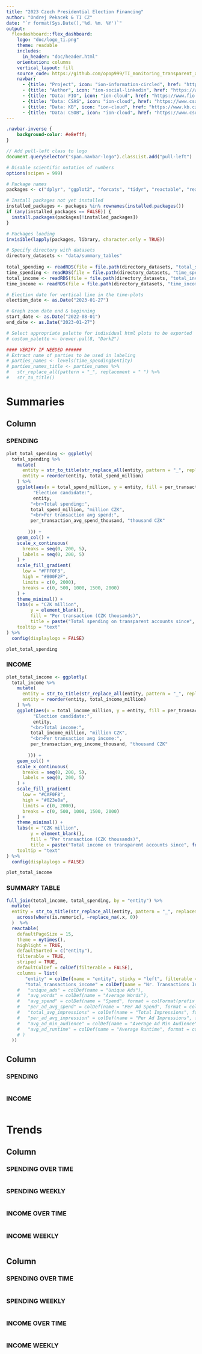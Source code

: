 ```yaml
---
title: "2023 Czech Presidential Election Financing"
author: "Ondrej Pekacek & TI CZ"
date: "`r format(Sys.Date(),'%d. %m. %Y')`"
output: 
  flexdashboard::flex_dashboard:
    logo: "doc/logo_ti.png"
    theme: readable
    includes:
      in_header: "doc/header.html"
    orientation: columns
    vertical_layout: fill
    source_code: https://github.com/opop999/TI_monitoring_transparent_accounts_2023
    navbar:
      - {title: "Project", icon: "ion-information-circled", href: "https://www.transparentnivolby.cz/"}
      - {title: "Author", icon: "ion-social-linkedin", href: "https://www.linkedin.com/in/ondrej-pekacek"}
      - {title: "Data: FIO", icon: "ion-cloud", href: "https://www.fio.cz/bankovni-sluzby/bankovni-ucty/transparentni-ucet/vypis-transparentnich-uctu"}
      - {title: "Data: CSAS", icon: "ion-cloud", href: "https://www.csas.cz/cs/transparentni-ucty#/"}
      - {title: "Data: KB", icon: "ion-cloud", href: "https://www.kb.cz/cs/transparentni-ucty"}
      - {title: "Data: CSOB", icon: "ion-cloud", href: "https://www.csob.cz/portal/firmy/bezne-ucty/transparentni-ucty"}
---
```


```css
.navbar-inverse {
    background-color: #e8efff;
}
```

```js
// Add pull-left class to logo
document.querySelector("span.navbar-logo").classList.add("pull-left")
```

```r
# Disable scientific notation of numbers
options(scipen = 999)

# Package names
packages <- c("dplyr", "ggplot2", "forcats", "tidyr", "reactable", "reactablefmtr", "stringr", "plotly", "flexdashboard", "htmlwidgets")

# Install packages not yet installed
installed_packages <- packages %in% rownames(installed.packages())
if (any(installed_packages == FALSE)) {
  install.packages(packages[!installed_packages])
}

# Packages loading
invisible(lapply(packages, library, character.only = TRUE))

# Specify directory with datasets
directory_datasets <- "data/summary_tables"
  
total_spending <- readRDS(file = file.path(directory_datasets, "total_spending.rds"))
time_spending <- readRDS(file = file.path(directory_datasets, "time_spending.rds"))
total_income <- readRDS(file = file.path(directory_datasets, "total_income.rds"))
time_income <- readRDS(file = file.path(directory_datasets, "time_income.rds"))

# Election date for vertical line in the time-plots
election_date <- as.Date("2023-01-27")

# Graph zoom date end & beginning
start_date <- as.Date("2022-08-01")
end_date <- as.Date("2023-01-27")

# Select appropriate palette for individual html plots to be exported
# custom_palette <- brewer.pal(8, "Dark2") 

#### VERIFY IF NEEDED ######
# Extract name of parties to be used in labeling
# parties_names <- levels(time_spending$entity) 
# parties_names_title <- parties_names %>% 
#   str_replace_all(pattern = "_", replacement = " ") %>% 
#   str_to_title()

```

Summaries
=====================================

Column {.tabset}
-----------------------------------------------------------------------

### **SPENDING** {.no-mobile}

```r
plot_total_spending <- ggplotly(
  total_spending %>%
    mutate(
      entity = str_to_title(str_replace_all(entity, pattern = "_", replacement = " ")),
      entity = reorder(entity, total_spend_million)
    ) %>% 
    ggplot(aes(x = total_spend_million, y = entity, fill = per_transaction_avg_spend_thousand, text = paste(
          "Election candidate:",
          entity,
         "<br>Total spending:",
         total_spend_million, "million CZK",
         "<br>Per transaction avg spend:",
         per_transaction_avg_spend_thousand, "thousand CZK"
         
        ))) +
    geom_col() +
    scale_x_continuous(
      breaks = seq(0, 200, 5),
      labels = seq(0, 200, 5)
    ) +
    scale_fill_gradient(
      low = "#FFF0F3",
      high = "#800F2F",
      limits = c(0, 2000),
      breaks = c(0, 500, 1000, 1500, 2000)
    ) +
    theme_minimal() +
    labs(x = "CZK million",
         y = element_blank(),
         fill = "Per transaction (CZK thousands)",
         title = paste("Total spending on transparent accounts since", format(start_date, "%d.%m.%Y"))),
    tooltip = "text"
) %>%
  config(displaylogo = FALSE)

plot_total_spending
```

### **INCOME** {.no-mobile}

```r
plot_total_income <- ggplotly(
  total_income %>%
    mutate(
      entity = str_to_title(str_replace_all(entity, pattern = "_", replacement = " ")),
      entity = reorder(entity, total_income_million)
    ) %>% 
    ggplot(aes(x = total_income_million, y = entity, fill = per_transaction_avg_income_thousand, text = paste(
          "Election candidate:",
          entity,
         "<br>Total income:",
         total_income_million, "million CZK",
         "<br>Per transaction avg income:",
         per_transaction_avg_income_thousand, "thousand CZK"
         
        ))) +
    geom_col() +
    scale_x_continuous(
      breaks = seq(0, 200, 5),
      labels = seq(0, 200, 5)
    ) +
    scale_fill_gradient(
      low = "#CAF0F8",
      high = "#023e8a",
      limits = c(0, 2000),
      breaks = c(0, 500, 1000, 1500, 2000)
    ) +
    theme_minimal() +
    labs(x = "CZK million",
         y = element_blank(),
         fill = "Per transaction (CZK thousands)",
         title = paste("Total income on transparent accounts since", format(start_date, "%d.%m.%Y"))),
    tooltip = "text"
) %>%
  config(displaylogo = FALSE)

plot_total_income
```


### **SUMMARY TABLE** {.no-mobile}

```r
full_join(total_income, total_spending, by = "entity") %>%
  mutate(
  entity = str_to_title(str_replace_all(entity, pattern = "_", replacement = " ")),
    across(where(is.numeric), ~replace_na(.x, 0))
  )  %>% 
  reactable(
    defaultPageSize = 15,
    theme = nytimes(),
    highlight = TRUE,
    defaultSorted = c("entity"),
    filterable = TRUE,
    striped = TRUE,
    defaultColDef = colDef(filterable = FALSE),
    columns = list(
       "entity" = colDef(name = "entity", sticky = "left", filterable = TRUE),
       "total_transactions_income" = colDef(name = "Nr. Transactions Income")
    #   "unique_ads" = colDef(name = "Unique Ads"),
    #   "avg_words" = colDef(name = "Average Words"),
    #   "avg_spend" = colDef(name = "Spend", format = colFormat(prefix = "CZK ", separators = TRUE, digits = 0)),
    #   "per_ad_avg_spend" = colDef(name = "Per Ad Spend", format = colFormat(prefix = "CZK ", separators = TRUE, digits = 0)),
    #   "total_avg_impressions" = colDef(name = "Total Impressions", format = colFormat(separators = TRUE, digits = 0)),
    #   "per_ad_avg_impression" = colDef(name = "Per Ad Impressions", format = colFormat(separators = TRUE, digits = 0)),
    #   "avg_ad_min_audience" = colDef(name = "Average Ad Min Audience", format = colFormat(separators = TRUE, digits = 0)),
    #   "avg_ad_runtime" = colDef(name = "Average Runtime", format = colFormat(suffix = " days"))
    # )
  ))
```



Column {.tabset .mobile}
-----------------------------------------------------------------------

### **SPENDING** 

```r

```


### **INCOME** 

```r

```


Trends
=====================================

Column {.tabset}
-----------------------------------------------------------------------

### **SPENDING OVER TIME** {.no-mobile}

```r

```

### **SPENDING WEEKLY** {.no-mobile}

```r

```


### **INCOME OVER TIME** {.no-mobile}

```r

```

### **INCOME WEEKLY** {.no-mobile}

```r

```

Column {.tabset .mobile}
-----------------------------------------------------------------------

### **SPENDING OVER TIME**

```r

```

### **SPENDING WEEKLY**

```r

```

### **INCOME OVER TIME**

```r

```

### **INCOME WEEKLY**

```r

```


<!-- # Specify directory with datasets -->
<!-- directory_datasets <- "data/" -->

<!-- # Import datasets created in the previous script -->
<!-- summary_dataset <- readRDS(file = paste0(directory_datasets, "summary_tables/merged_summary.rds")) -->
<!-- time_dataset <- readRDS(file = paste0(directory_datasets, "summary_tables/time_summary.rds")) -->
<!-- regional_spenders <- readRDS(file = paste0(directory_datasets, "summary_tables/regional_spenders.rds")) -->

<!-- # Select TOP 10 biggest spenders for plotting -->
<!-- top_10_spenders <- summary_dataset %>% -->
<!--   slice_max(avg_spend, n = 10) %>% -->
<!--   select(page_name, page_id, avg_spend) -->

<!-- # Election date for vertical line in the time-plots -->
<!-- election_date <- as.Date("2023-01-27") -->

<!-- # Graph zoom date end & beginning -->
<!-- start_date <- as.Date("2022-08-01") -->
<!-- end_date <- as.Date("2023-01-27") -->

<!-- # Specify output directory for individual plots -->
<!-- directory <- "data/html_plots" -->

<!-- # Check whether output directory exists to save individual plots -->
<!-- if (!dir.exists(directory)) { -->
<!--   dir.create(directory) -->
<!-- } else { -->
<!--   print("Output directory already exists") -->
<!-- } -->
<!-- ``` -->

<!-- Ads -->
<!-- ===================================== -->

<!-- Column {.tabset} -->
<!-- ----------------------------------------------------------------------- -->

<!-- ### **TOTAL ADS** {.no-mobile} -->

<!-- ```{r} -->
<!-- plot_total_ads <- ggplotly( -->
<!--   summary_dataset %>% -->
<!--     filter(total_ads > 10) %>% -->
<!--     slice_max(avg_spend, n = 30) %>% -->
<!--     mutate(page_name = reorder(page_name, total_ads)) %>% -->
<!--     ggplot( -->
<!--       aes( -->
<!--         x = total_ads, -->
<!--         y = page_name, -->
<!--         fill = percent_unique, -->
<!--         text = paste( -->
<!--           "Page:", -->
<!--           page_name, -->
<!--           "<br>Total ads:", -->
<!--           total_ads, -->
<!--           "<br>Proportion unique ads:", -->
<!--           percent_unique * 100, -->
<!--           "%" -->
<!--         ) -->
<!--       ) -->
<!--     ) + -->
<!--     geom_col() + -->
<!--     scale_fill_gradient( -->
<!--       low = "#fbe8e7", -->
<!--       high = "#db1d0b", -->
<!--       limits = c(0, 1), -->
<!--       breaks = c(0, 0.25, 0.50, 0.75, 1), -->
<!--       labels = c("0%", "25%", "50%", "75%", "100%") -->
<!--     ) + -->
<!--     scale_x_continuous( -->
<!--       breaks = seq(0, 5000, 250), -->
<!--       labels = seq(0, 5000, 250) -->
<!--     ) + -->
<!--     theme_minimal() + -->
<!--     xlab("Total ads") + -->
<!--     ylab(element_blank()) + -->
<!--     labs(fill = "Proportion unique ads") + -->
<!--     ggtitle(paste( -->
<!--       "Total ads of top 30 spenders since", -->
<!--       format(start_date, "%d.%m.%Y") -->
<!--     )), -->
<!--   tooltip = "text" -->
<!-- ) %>% -->
<!--   config(displaylogo = FALSE) -->

<!-- plot_total_ads -->

<!-- # saveWidget(plot_total_ads, file = paste0(directory, "/plot_total_ads.html")) -->
<!-- ``` -->

<!-- ### **TOTAL SPENDING** {.no-mobile} -->

<!-- ```{r} -->
<!-- plot_total_spending <- ggplotly( -->
<!--   summary_dataset %>% -->
<!--     filter(total_ads > 10) %>% -->
<!--     slice_max(avg_spend, n = 30) %>% -->
<!--     mutate( -->
<!--       avg_spend_1000 = round(avg_spend / 1000, digits = 0), -->
<!--       per_ad_avg_spend_1000 = round(per_ad_avg_spend / 1000, digits = 1), -->
<!--       page_name = reorder(page_name, avg_spend) -->
<!--     ) %>% -->
<!--     ggplot( -->
<!--       aes(x = avg_spend_1000, y = page_name, fill = per_ad_avg_spend_1000, text = paste( -->
<!--         "Page:", -->
<!--         page_name, -->
<!--         "<br>Total spend:", -->
<!--         avg_spend_1000, "thousand CZK", -->
<!--         "<br>Per ad avg spend:", -->
<!--         per_ad_avg_spend_1000, "thousand CZK" -->
<!--       )) -->
<!--     ) + -->
<!--     geom_col() + -->
<!--     scale_fill_gradient2( -->
<!--       low = "#cddae5", -->
<!--       mid = "#03457f", -->
<!--       high = "#023766", -->
<!--       midpoint = 25, -->
<!--       limits = c(0, 50) -->
<!--     ) + -->
<!--     scale_x_continuous( -->
<!--       breaks = seq(0, 5000, 250), -->
<!--       labels = seq(0, 5000, 250) -->
<!--     ) + -->
<!--     theme_minimal() + -->
<!--     xlab("Total spend (CZK thousands)") + -->
<!--     ylab(element_blank()) + -->
<!--     labs(fill = "Per ad (CZK thousands)") + -->
<!--     ggtitle(paste( -->
<!--       "Spending on ads of top 30 spenders since", -->
<!--       format(start_date, "%d.%m.%Y") -->
<!--     )), -->
<!--   tooltip = "text" -->
<!-- ) %>% -->
<!--   config(displaylogo = FALSE) -->

<!-- plot_total_spending -->

<!-- # saveWidget(plot_total_spending, file = paste0(directory, "/plot_total_spending.html")) -->
<!-- ``` -->

<!-- ### **AD LENGTH** {.no-mobile} -->

<!-- ```{r} -->
<!-- plot_ad_length <- ggplotly( -->
<!--   summary_dataset %>% -->
<!--     filter(total_ads > 10) %>% -->
<!--     slice_max(avg_spend, n = 30) %>% -->
<!--     mutate(page_name = reorder(page_name, avg_words)) %>% -->
<!--     ggplot(aes( -->
<!--       x = avg_words, y = page_name, -->
<!--       text = paste( -->
<!--         "Page:", -->
<!--         page_name, -->
<!--         "<br>Avg length per ad:", -->
<!--         avg_words, "words" -->
<!--       ) -->
<!--     )) + -->
<!--     geom_col(fill = "#320266") + -->
<!--     scale_x_continuous( -->
<!--       breaks = seq(0, 1500, 50), -->
<!--       labels = seq(0, 1500, 50) -->
<!--     ) + -->
<!--     theme_minimal() + -->
<!--     xlab("Number of Words") + -->
<!--     ylab(element_blank()) + -->
<!--     ggtitle( -->
<!--       paste( -->
<!--         "Average ad length in words of top 30 spenders since", -->
<!--         format(start_date, "%d.%m.%Y") -->
<!--       ) -->
<!--     ), -->
<!--   tooltip = "text" -->
<!-- ) %>% -->
<!--   config(displaylogo = FALSE) -->

<!-- plot_ad_length -->

<!-- # saveWidget(plot_ad_length, file = paste0(directory, "/plot_ad_length.html")) -->
<!-- ``` -->

<!-- ### **AD RUNTIME** {.no-mobile} -->

<!-- ```{r} -->
<!-- plot_ad_runtime <- ggplotly( -->
<!--   summary_dataset %>% -->
<!--     filter(total_ads > 10) %>% -->
<!--     slice_max(avg_spend, n = 30) %>% -->
<!--     mutate(page_name = reorder(page_name, avg_ad_runtime)) %>% -->
<!--     ggplot(aes( -->
<!--       x = avg_ad_runtime, y = page_name, text = paste( -->
<!--         "Page:", -->
<!--         page_name, -->
<!--         "<br>Avg runtime:", -->
<!--         avg_ad_runtime, "days" -->
<!--       ) -->
<!--     )) + -->
<!--     geom_col(fill = "#026663") + -->
<!--     scale_x_continuous( -->
<!--       breaks = seq(0, 150, 5), -->
<!--       labels = seq(0, 150, 5) -->
<!--     ) + -->
<!--     theme_minimal() + -->
<!--     xlab("Days") + -->
<!--     ylab(element_blank()) + -->
<!--     ggtitle( -->
<!--       paste( -->
<!--         "Average ad runtime of top 30 spenders since", -->
<!--         format(start_date, "%d.%m.%Y") -->
<!--       ) -->
<!--     ), -->
<!--   tooltip = "text" -->
<!-- ) %>% -->
<!--   config(displaylogo = FALSE) -->

<!-- plot_ad_runtime -->

<!-- # saveWidget(plot_ad_runtime, file = paste0(directory, "/plot_ad_runtime.html")) -->
<!-- ``` -->

<!-- ### **IMPRESSIONS** {.no-mobile} -->

<!-- ```{r} -->
<!-- plot_ad_impressions <- ggplotly( -->
<!--   summary_dataset %>% -->
<!--     filter(total_ads > 10) %>% -->
<!--     slice_max(avg_spend, n = 30) %>% -->
<!--     mutate( -->
<!--       avg_impressions_million = round(total_avg_impressions / 1000000, digits = 3), -->
<!--       per_ad_avg_impressions_1000 = round(per_ad_avg_impression / 1000, digits = 1), -->
<!--       page_name = reorder(page_name, avg_impressions_million) -->
<!--     ) %>% -->
<!--     ggplot( -->
<!--       aes( -->
<!--         x = avg_impressions_million, y = page_name, fill = per_ad_avg_impressions_1000, -->
<!--         text = paste( -->
<!--           "Page:", -->
<!--           page_name, -->
<!--           "<br>Total impressions:", -->
<!--           avg_impressions_million, "million", -->
<!--           "<br>Avg impressions per ad:", -->
<!--           per_ad_avg_impressions_1000, "thousand" -->
<!--         ) -->
<!--       ) -->
<!--     ) + -->
<!--     geom_col() + -->
<!--     scale_fill_gradient2( -->
<!--       low = "#e7fbe8", -->
<!--       mid = "#089914", -->
<!--       high = "#011603", -->
<!--       midpoint = 250, -->
<!--       limits = c(0, 500) -->
<!--     ) + -->
<!--     scale_x_continuous( -->
<!--       breaks = seq(0, 1000, 5), -->
<!--       labels = seq(0, 1000, 5) -->
<!--     ) + -->
<!--     theme_minimal() + -->
<!--     xlab("Total impressions (millions)") + -->
<!--     ylab(element_blank()) + -->
<!--     labs(fill = "Per Ad impressions (thousands)") + -->
<!--     ggtitle(paste( -->
<!--       "Total ads impressions of top 30 spenders since", -->
<!--       format(start_date, "%d.%m.%Y") -->
<!--     )), -->
<!--   tooltip = "text" -->
<!-- ) %>% -->
<!--   config(displaylogo = FALSE) -->

<!-- plot_ad_impressions -->

<!-- # saveWidget(plot_ad_impressions, file = paste0(directory, "/plot_ad_impressions.html")) -->
<!-- ``` -->

<!-- ### **AVERAGE AUDIENCE** {.no-mobile} -->

<!-- ```{r} -->
<!-- plot_ad_audience <- ggplotly( -->
<!--   summary_dataset %>% -->
<!--     filter(total_ads > 10) %>% -->
<!--     slice_max(avg_spend, n = 30) %>% -->
<!--     mutate( -->
<!--       avg_ad_min_audience_1000 = round(avg_ad_min_audience / 1000, digits = 0), -->
<!--       page_name = reorder(page_name, avg_ad_min_audience_1000) -->
<!--     ) %>% -->
<!--     ggplot( -->
<!--       aes( -->
<!--         x = avg_ad_min_audience_1000, -->
<!--         y = page_name, -->
<!--         text = paste( -->
<!--           "Page:", -->
<!--           page_name, -->
<!--           "<br>Average minimal audience:", -->
<!--           avg_ad_min_audience_1000, "thousand" -->
<!--         ) -->
<!--       ) -->
<!--     ) + -->
<!--     geom_col(fill = "#94d9ee") + -->
<!--     scale_x_continuous( -->
<!--       breaks = seq(0, 2000, 100), -->
<!--       labels = seq(0, 2000, 100) -->
<!--     ) + -->
<!--     theme_minimal() + -->
<!--     xlab("Average targeted audience size (thousands)") + -->
<!--     ylab(element_blank()) + -->
<!--     ggtitle( -->
<!--       paste( -->
<!--         "Average minimal estimated audience of top 30 spenders since", -->
<!--         format(start_date, "%d.%m.%Y") -->
<!--       ) -->
<!--     ), -->
<!--   tooltip = "text" -->
<!-- ) %>% -->
<!--   config(displaylogo = FALSE) -->

<!-- plot_ad_audience -->

<!-- # saveWidget(plot_ad_audience, file = paste0(directory, "/plot_ad_audience.html")) -->
<!-- ``` -->

<!-- ### **ADS SUMMARY TABLE** {.no-mobile} -->

<!-- ```{r} -->
<!-- summary_dataset %>% -->
<!--   select(1:12) %>% -->
<!--   reactable( -->
<!--     defaultPageSize = 15, -->
<!--     theme = nytimes(), -->
<!--     highlight = TRUE, -->
<!--     defaultSorted = c("page_name"), -->
<!--     filterable = TRUE, -->
<!--     striped = TRUE, -->
<!--     defaultColDef = colDef(filterable = FALSE), -->
<!--     columns = list( -->
<!--       "page_name" = colDef(name = "Page Name", sticky = "left", filterable = TRUE, width = 120), -->
<!--       "page_id" = colDef(name = "Page ID", sticky = "left", width = 120), -->
<!--       "total_ads" = colDef(name = "Total Ads", ), -->
<!--       "unique_ads" = colDef(name = "Unique Ads"), -->
<!--       "percent_unique" = colDef(name = "Proportion Unique", format = colFormat(percent = TRUE, digits = 1)), -->
<!--       "avg_words" = colDef(name = "Average Words"), -->
<!--       "avg_spend" = colDef(name = "Spend", format = colFormat(prefix = "CZK ", separators = TRUE, digits = 0)), -->
<!--       "per_ad_avg_spend" = colDef(name = "Per Ad Spend", format = colFormat(prefix = "CZK ", separators = TRUE, digits = 0)), -->
<!--       "total_avg_impressions" = colDef(name = "Total Impressions", format = colFormat(separators = TRUE, digits = 0)), -->
<!--       "per_ad_avg_impression" = colDef(name = "Per Ad Impressions", format = colFormat(separators = TRUE, digits = 0)), -->
<!--       "avg_ad_min_audience" = colDef(name = "Average Ad Min Audience", format = colFormat(separators = TRUE, digits = 0)), -->
<!--       "avg_ad_runtime" = colDef(name = "Average Runtime", format = colFormat(suffix = " days")) -->
<!--     ) -->
<!--   ) -->
<!-- ``` -->

<!-- Column {.tabset .mobile} -->
<!-- ----------------------------------------------------------------------- -->

<!-- ### **TOTAL ADS**  -->

<!-- ```{r} -->
<!-- ggplotly( -->
<!--   summary_dataset %>% -->
<!--     filter(total_ads > 10) %>% -->
<!--     slice_max(avg_spend, n = 30) %>% -->
<!--     mutate(page_name = reorder(page_name, total_ads)) %>% -->
<!--     ggplot( -->
<!--       aes( -->
<!--         x = total_ads, -->
<!--         y = page_name, -->
<!--         fill = percent_unique, -->
<!--         text = paste( -->
<!--           "Page:", -->
<!--           page_name, -->
<!--           "<br>Total ads:", -->
<!--           total_ads, -->
<!--           "<br>Proportion unique ads:", -->
<!--           percent_unique * 100, -->
<!--           "%" -->
<!--         ) -->
<!--       ) -->
<!--     ) + -->
<!--     geom_col() + -->
<!--     scale_fill_gradient( -->
<!--       low = "#fbe8e7", -->
<!--       high = "#db1d0b", -->
<!--       limits = c(0, 1), -->
<!--       breaks = c(0, 0.25, 0.50, 0.75, 1), -->
<!--       labels = c("0%", "25%", "50%", "75%", "100%") -->
<!--     ) + -->
<!--     scale_y_discrete(label = function(x) str_trunc(x, 16)) + -->
<!--     scale_x_continuous( -->
<!--       breaks = seq(0, 5000, 500), -->
<!--       labels = seq(0, 5000, 500) -->
<!--     ) + -->
<!--     theme_minimal() + -->
<!--     theme(legend.position = "none") + -->
<!--     xlab(element_blank()) + -->
<!--     ylab(element_blank()) + -->
<!--     labs(fill = "Proportion unique ads"), -->
<!--   tooltip = "text" -->
<!-- ) %>% -->
<!--   config(displayModeBar = FALSE) -->
<!-- ``` -->

<!-- ### **TOTAL SPENDING**  -->

<!-- ```{r} -->
<!-- ggplotly( -->
<!--   summary_dataset %>% -->
<!--     filter(total_ads > 10) %>% -->
<!--     slice_max(avg_spend, n = 30) %>% -->
<!--     mutate( -->
<!--       avg_spend_1000 = round(avg_spend / 1000, digits = 0), -->
<!--       per_ad_avg_spend_1000 = round(per_ad_avg_spend / 1000, digits = 1), -->
<!--       page_name = reorder(page_name, avg_spend) -->
<!--     ) %>% -->
<!--     ggplot( -->
<!--       aes(x = avg_spend_1000, y = page_name, fill = per_ad_avg_spend_1000, text = paste( -->
<!--         "Page:", -->
<!--         page_name, -->
<!--         "<br>Total spend:", -->
<!--         avg_spend_1000, "thousand CZK", -->
<!--         "<br>Per ad avg spend:", -->
<!--         per_ad_avg_spend_1000, "thousand CZK" -->
<!--       )) -->
<!--     ) + -->
<!--     geom_col() + -->
<!--     scale_fill_gradient2( -->
<!--       low = "#cddae5", -->
<!--       mid = "#03457f", -->
<!--       high = "#023766", -->
<!--       midpoint = 25, -->
<!--       limits = c(0, 50) -->
<!--     ) + -->
<!--     scale_x_continuous( -->
<!--       breaks = seq(0, 5000, 500), -->
<!--       labels = seq(0, 5000, 500) -->
<!--     ) + -->
<!--     scale_y_discrete(label = function(x) str_trunc(x, 16)) + -->
<!--     theme_minimal() + -->
<!--     theme(legend.position = "none") + -->
<!--     xlab(element_blank()) + -->
<!--     ylab(element_blank()) + -->
<!--     labs(fill = "Per ad (CZK thousands)"), -->
<!--   tooltip = "text" -->
<!-- ) %>% -->
<!--   config(displayModeBar = FALSE) -->

<!-- ``` -->

<!-- ### **AD LENGTH**  -->

<!-- ```{r} -->
<!-- ggplotly( -->
<!--   summary_dataset %>% -->
<!--     filter(total_ads > 10) %>% -->
<!--     slice_max(avg_spend, n = 30) %>% -->
<!--     mutate(page_name = reorder(page_name, avg_words)) %>% -->
<!--     ggplot(aes( -->
<!--       x = avg_words, y = page_name, -->
<!--       text = paste( -->
<!--         "Page:", -->
<!--         page_name, -->
<!--         "<br>Avg length per ad:", -->
<!--         avg_words, "words" -->
<!--       ) -->
<!--     )) + -->
<!--     geom_col(fill = "#320266") + -->
<!--     scale_x_continuous( -->
<!--       breaks = seq(0, 1500, 100), -->
<!--       labels = seq(0, 1500, 100) -->
<!--     ) + -->
<!--     scale_y_discrete(label = function(x) str_trunc(x, 16)) + -->
<!--     theme_minimal() + -->
<!--     xlab(element_blank()) + -->
<!--     ylab(element_blank()), -->
<!--   tooltip = "text" -->
<!-- ) %>% -->
<!--   config(displayModeBar = FALSE) -->

<!-- ``` -->

<!-- ### **AD RUNTIME**  -->

<!-- ```{r} -->
<!-- ggplotly( -->
<!--   summary_dataset %>% -->
<!--     filter(total_ads > 10) %>% -->
<!--     slice_max(avg_spend, n = 30) %>% -->
<!--     mutate(page_name = reorder(page_name, avg_ad_runtime)) %>% -->
<!--     ggplot(aes( -->
<!--       x = avg_ad_runtime, -->
<!--       y = page_name, -->
<!--       text = paste("Page:", -->
<!--                    page_name, -->
<!--                    "<br>Avg runtime:", -->
<!--                    avg_ad_runtime, "days") -->
<!--     )) + -->
<!--     geom_col(fill = "#026663") + -->
<!--     scale_x_continuous(breaks = seq(0, 150, 5), -->
<!--                        labels = seq(0, 150, 5)) + -->
<!--     scale_y_discrete( -->
<!--       label = function(x) -->
<!--         str_trunc(x, 16) -->
<!--     ) + -->
<!--     theme_minimal() + -->
<!--     xlab(element_blank()) + -->
<!--     ylab(element_blank()), -->
<!--   tooltip = "text" -->
<!-- ) %>% -->
<!--   config(displayModeBar = FALSE) -->
<!-- ``` -->

<!-- ### **IMPRESSIONS**  -->

<!-- ```{r} -->
<!-- ggplotly( -->
<!--   summary_dataset %>% -->
<!--     filter(total_ads > 10) %>% -->
<!--     slice_max(avg_spend, n = 30) %>% -->
<!--     mutate( -->
<!--       avg_impressions_million = round(total_avg_impressions / 1000000, digits = 3), -->
<!--       per_ad_avg_impressions_1000 = round(per_ad_avg_impression / 1000, digits = 1), -->
<!--       page_name = reorder(page_name, avg_impressions_million) -->
<!--     ) %>% -->
<!--     ggplot( -->
<!--       aes( -->
<!--         x = avg_impressions_million, -->
<!--         y = page_name, -->
<!--         fill = per_ad_avg_impressions_1000, -->
<!--         text = paste( -->
<!--           "Page:", -->
<!--           page_name, -->
<!--           "<br>Total impressions:", -->
<!--           avg_impressions_million, -->
<!--           "million", -->
<!--           "<br>Avg impressions per ad:", -->
<!--           per_ad_avg_impressions_1000, -->
<!--           "thousand" -->
<!--         ) -->
<!--       ) -->
<!--     ) + -->
<!--     geom_col() + -->
<!--     scale_fill_gradient2( -->
<!--       low = "#e7fbe8", -->
<!--       mid = "#089914", -->
<!--       high = "#011603", -->
<!--       midpoint = 250, -->
<!--       limits = c(0, 500) -->
<!--     ) + -->
<!--     scale_x_continuous(breaks = seq(0, 1000, 10), -->
<!--                        labels = seq(0, 1000, 10)) + -->
<!--     scale_y_discrete( -->
<!--       label = function(x) -->
<!--         str_trunc(x, 16) -->
<!--     ) + -->
<!--     theme_minimal() + -->
<!--     theme(legend.position = "none") + -->
<!--     xlab(element_blank()) + -->
<!--     ylab(element_blank()) + -->
<!--     labs(fill = "Per Ad impressions (thousands)"), -->
<!--   tooltip = "text" -->
<!-- ) %>% -->
<!--   config(displayModeBar = FALSE) -->

<!-- ``` -->

<!-- ### **AVERAGE AUDIENCE**  -->

<!-- ```{r} -->
<!-- ggplotly( -->
<!--   summary_dataset %>% -->
<!--     filter(total_ads > 10) %>% -->
<!--     slice_max(avg_spend, n = 30) %>% -->
<!--     mutate( -->
<!--       avg_ad_min_audience_1000 = round(avg_ad_min_audience / 1000, digits = 0), -->
<!--       page_name = reorder(page_name, avg_ad_min_audience_1000) -->
<!--     ) %>% -->
<!--     ggplot(aes( -->
<!--       x = avg_ad_min_audience_1000, -->
<!--       y = page_name, -->
<!--       text = paste( -->
<!--         "Page:", -->
<!--         page_name, -->
<!--         "<br>Average minimal audience:", -->
<!--         avg_ad_min_audience_1000, -->
<!--         "thousand" -->
<!--       ) -->
<!--     )) + -->
<!--     geom_col(fill = "#94d9ee") + -->
<!--     scale_x_continuous( -->
<!--       breaks = seq(0, 2000, 250), -->
<!--       labels = seq(0, 2000, 250) -->
<!--     ) + -->
<!--     scale_y_discrete( -->
<!--       label = function(x) -->
<!--         str_trunc(x, 16) -->
<!--     ) + -->
<!--     theme_minimal() + -->
<!--     xlab(element_blank()) + -->
<!--     ylab(element_blank()), -->
<!--   tooltip = "text" -->
<!-- ) %>% -->
<!--   config(displayModeBar = FALSE) -->

<!-- ``` -->

<!-- ### **ADS SUMMARY TABLE**  -->

<!-- ```{r} -->
<!-- summary_dataset %>% -->
<!--   select(1:12) %>% -->
<!--   reactable( -->
<!--     defaultPageSize = 15, -->
<!--     theme = nytimes(), -->
<!--     highlight = TRUE, -->
<!--     defaultSorted = c("page_name"), -->
<!--     filterable = TRUE, -->
<!--     striped = TRUE, -->
<!--     defaultColDef = colDef(filterable = FALSE), -->
<!--     columns = list( -->
<!--       "page_name" = colDef(name = "Page Name", sticky = "left", filterable = TRUE, width = 70), -->
<!--       "page_id" = colDef(name = "Page ID", sticky = "left", width = 50), -->
<!--       "total_ads" = colDef(name = "Total Ads", ), -->
<!--       "unique_ads" = colDef(name = "Unique Ads"), -->
<!--       "percent_unique" = colDef(name = "Proportion Unique", format = colFormat(percent = TRUE, digits = 1)), -->
<!--       "avg_words" = colDef(name = "Average Words"), -->
<!--       "avg_spend" = colDef(name = "Spend", format = colFormat(prefix = "CZK ", separators = TRUE, digits = 0)), -->
<!--       "per_ad_avg_spend" = colDef(name = "Per Ad Spend", format = colFormat(prefix = "CZK ", separators = TRUE, digits = 0)), -->
<!--       "total_avg_impressions" = colDef(name = "Total Impressions", format = colFormat(separators = TRUE, digits = 0)), -->
<!--       "per_ad_avg_impression" = colDef(name = "Per Ad Impressions", format = colFormat(separators = TRUE, digits = 0)), -->
<!--       "avg_ad_min_audience" = colDef(name = "Average Ad Min Audience", format = colFormat(separators = TRUE, digits = 0)), -->
<!--       "avg_ad_runtime" = colDef(name = "Average Runtime", format = colFormat(suffix = " days")) -->
<!--     ) -->
<!--   ) -->
<!-- ``` -->


<!-- Trends -->
<!-- ===================================== -->

<!-- Column {.tabset} -->
<!-- ----------------------------------------------------------------------- -->

<!-- ### **SPENDING OVER TIME** {.no-mobile} -->

<!-- ```{r} -->
<!-- plot_spend_over_time <- ggplotly( -->
<!--   time_dataset %>% -->
<!--     filter(page_id %in% top_10_spenders$page_id) %>% -->
<!--     mutate( -->
<!--       ad_creation_time_week = as.Date(cut( -->
<!--         ad_creation_time, -->
<!--         breaks = "week", -->
<!--         start.on.monday = TRUE -->
<!--       )) + 6, -->
<!--       cumulative_spend_million = round((cumulative_spend / 1000000), digits = 3) -->
<!--     ) %>% -->
<!--     group_by(page_name, ad_creation_time_week) %>% -->
<!--     summarise(end_of_week_million_spend = max(cumulative_spend_million)) %>% -->
<!--     ungroup() %>% -->
<!--     ggplot( -->
<!--       aes(x = ad_creation_time_week, y = end_of_week_million_spend, color = page_name) -->
<!--     ) + -->
<!--     geom_line() + -->
<!--     geom_point(size = 0.8, aes(text = paste( -->
<!--       "Page:", -->
<!--       page_name, -->
<!--       "<br>Week:", -->
<!--       ad_creation_time_week, -->
<!--       "<br>Cumulative spend:", -->
<!--       end_of_week_million_spend, "million CZK" -->
<!--     ))) + -->
<!--     geom_vline( -->
<!--       aes(xintercept = as.numeric(election_date)), -->
<!--       color = "#563a3a", -->
<!--       linetype = 2, -->
<!--       size = 0.2 -->
<!--     ) + -->
<!--     geom_text( -->
<!--       aes(x = election_date, y = 0, label = "elections"), -->
<!--       color = "#22209F", -->
<!--       vjust = -1, -->
<!--       size = 3, -->
<!--       fontface = "bold", -->
<!--       check_overlap = TRUE -->
<!--     ) + -->
<!--     theme_minimal() + -->
<!--     scale_y_continuous( -->
<!--       breaks = seq(0, 5, 0.25), -->
<!--       labels = seq(0, 5, 0.25) -->
<!--     ) + -->
<!--     scale_x_date(date_breaks = "1 months", date_labels = "%d.%m.%y") + -->
<!--     coord_cartesian(xlim = c(start_date, end_date), expand = TRUE) + -->
<!--     theme( -->
<!--       legend.title = element_blank(), -->
<!--       axis.text.x = element_text(angle = 45, hjust = 1) -->
<!--     ) + -->
<!--     xlab(element_blank()) + -->
<!--     ylab("CZK million") + -->
<!--     labs(color = "") + -->
<!--     ggtitle(paste( -->
<!--       "Spending on ads of top 10 spenders since", -->
<!--       format(start_date, "%d.%m.%Y") -->
<!--     )), -->
<!--   tooltip = "text" -->
<!-- ) %>% -->
<!--   config(displaylogo = FALSE) -->

<!-- plot_spend_over_time -->

<!-- # saveWidget(plot_spend_over_time, file = paste0(directory, "/plot_spend_over_time.html")) -->
<!-- ``` -->

<!-- ### **SPENDING WEEKLY** {.no-mobile} -->

<!-- ```{r} -->
<!-- plot_spend_weekly <- ggplotly( -->
<!--   time_dataset %>% -->
<!--     filter(page_id %in% top_10_spenders$page_id) %>% -->
<!--     mutate( -->
<!--       end_of_week = as.Date(cut(ad_creation_time, breaks = "week", start.on.monday = TRUE)) + 6, -->
<!--     ) %>% -->
<!--     group_by(page_name, end_of_week) %>% -->
<!--     summarise(by_week_thousands_spend = round(sum(avg_spend) / 1000, digits = 0)) %>% -->
<!--     ungroup() %>% -->
<!--     ggplot(aes( -->
<!--       x = end_of_week, y = by_week_thousands_spend, fill = page_name, -->
<!--       text = paste( -->
<!--         "Page:", -->
<!--         page_name, -->
<!--         "<br>Week:", -->
<!--         end_of_week, -->
<!--         "<br>Weekly spend:", -->
<!--         by_week_thousands_spend, "thousand CZK" -->
<!--       ) -->
<!--     )) + -->
<!--     geom_col(width = 5.5) + -->
<!--     geom_vline(xintercept = as.numeric(election_date), color = "#563a3a", linetype = 2, size = 0.2) + -->
<!--     geom_text(aes(x = election_date, y = 0, label = "elections"), color = "#22209F", vjust = -1, size = 3, fontface = "bold", check_overlap = TRUE) + -->
<!--     theme_minimal() + -->
<!--     scale_y_continuous( -->
<!--       breaks = seq(0, 5000, 100), -->
<!--       labels = seq(0, 5000, 100) -->
<!--     ) + -->
<!--     scale_x_date(date_breaks = "1 months", date_labels = "%d.%m.%y") + -->
<!--     coord_cartesian(xlim = c(start_date, end_date), expand = TRUE) + -->
<!--     theme(legend.title = element_blank(), axis.text.x = element_text(angle = 45, hjust = 1)) + -->
<!--     xlab(element_blank()) + -->
<!--     ylab("CZK thousand") + -->
<!--     labs(fill = "") + -->
<!--     ggtitle(paste("Weekly spending on ads of top 10 spenders since", format(start_date, "%d.%m.%Y"))), -->
<!--   tooltip = "text" -->
<!-- ) %>% -->
<!--   config(displaylogo = FALSE) -->

<!-- plot_spend_weekly -->

<!-- # saveWidget(plot_spend_weekly, file = paste0(directory, "/plot_spend_weekly.html")) -->
<!-- ``` -->

<!-- Column {.tabset .mobile} -->
<!-- ----------------------------------------------------------------------- -->

<!-- ### **SPENDING OVER TIME** -->

<!-- ```{r} -->
<!-- ggplotly( -->
<!--   time_dataset %>% -->
<!--     filter(page_id %in% top_10_spenders$page_id) %>% -->
<!--     mutate( -->
<!--       ad_creation_time_week = as.Date(cut( -->
<!--         ad_creation_time, -->
<!--         breaks = "week", -->
<!--         start.on.monday = TRUE -->
<!--       )) + 6, -->
<!--       cumulative_spend_million = round((cumulative_spend / 1000000), digits = 3) -->
<!--     ) %>% -->
<!--     group_by(page_name, ad_creation_time_week) %>% -->
<!--     summarise(end_of_week_million_spend = max(cumulative_spend_million)) %>% -->
<!--     ungroup() %>% -->
<!--     ggplot( -->
<!--       aes(x = ad_creation_time_week, y = end_of_week_million_spend, color = page_name) -->
<!--     ) + -->
<!--     geom_line() + -->
<!--     geom_point(size = 0.8, aes(text = paste( -->
<!--       "Page:", -->
<!--       page_name, -->
<!--       "<br>Week:", -->
<!--       ad_creation_time_week, -->
<!--       "<br>Cumulative spend:", -->
<!--       end_of_week_million_spend, "million CZK" -->
<!--     ))) + -->
<!--     geom_vline( -->
<!--       aes(xintercept = as.numeric(election_date)), -->
<!--       color = "#563a3a", -->
<!--       linetype = 2, -->
<!--       size = 0.2 -->
<!--     ) + -->
<!--     geom_text( -->
<!--       aes(x = election_date, y = 0, label = "elections"), -->
<!--       color = "#22209F", -->
<!--       vjust = -1, -->
<!--       size = 3, -->
<!--       fontface = "bold", -->
<!--       check_overlap = TRUE -->
<!--     ) + -->
<!--     theme_minimal() + -->
<!--     theme(legend.position = "none") + -->
<!--     scale_y_continuous( -->
<!--       breaks = seq(0, 5, 0.25), -->
<!--       labels = seq(0, 5, 0.25) -->
<!--     ) + -->
<!--     scale_x_date(date_breaks = "1 months", date_labels = "%d.%m.%y") + -->
<!--     coord_cartesian(xlim = c(start_date, end_date), expand = TRUE) + -->
<!--     theme( -->
<!--       legend.title = element_blank(), -->
<!--       axis.text.x = element_text(angle = 45, hjust = 1) -->
<!--     ) + -->
<!--     xlab(element_blank()) + -->
<!--     ylab(element_blank()) + -->
<!--     labs(color = ""), -->
<!--   tooltip = "text" -->
<!-- ) %>% -->
<!--   config(displayModeBar = FALSE) -->
<!-- ``` -->

<!-- ### **SPENDING WEEKLY** -->

<!-- ```{r} -->
<!-- ggplotly( -->
<!--   time_dataset %>% -->
<!--     filter(page_id %in% top_10_spenders$page_id) %>% -->
<!--     mutate( -->
<!--       end_of_week = as.Date(cut(ad_creation_time, breaks = "week", start.on.monday = TRUE)) + 6, -->
<!--     ) %>% -->
<!--     group_by(page_name, end_of_week) %>% -->
<!--     summarise(by_week_thousands_spend = round(sum(avg_spend) / 1000, digits = 0)) %>% -->
<!--     ungroup() %>% -->
<!--     ggplot(aes( -->
<!--       x = end_of_week, y = by_week_thousands_spend, fill = page_name, -->
<!--       text = paste( -->
<!--         "Page:", -->
<!--         page_name, -->
<!--         "<br>Week:", -->
<!--         end_of_week, -->
<!--         "<br>Weekly spend:", -->
<!--         by_week_thousands_spend, "thousand CZK" -->
<!--       ) -->
<!--     )) + -->
<!--     geom_col(width = 5.5) + -->
<!--     geom_vline(xintercept = as.numeric(election_date), color = "#563a3a", linetype = 2, size = 0.2) + -->
<!--     geom_text(aes(x = election_date, y = 0, label = "elections"), color = "#22209F", vjust = -1, size = 3, fontface = "bold", check_overlap = TRUE) + -->
<!--     theme_minimal() + -->
<!--     theme(legend.position = "none") + -->
<!--     scale_y_continuous( -->
<!--       breaks = seq(0, 5000, 250), -->
<!--       labels = seq(0, 5000, 250) -->
<!--     ) + -->
<!--     scale_x_date(date_breaks = "1 months", date_labels = "%d.%m.%y") + -->
<!--     coord_cartesian(xlim = c(start_date, end_date), expand = TRUE) + -->
<!--     theme(legend.title = element_blank(), axis.text.x = element_text(angle = 45, hjust = 1)) + -->
<!--     xlab(element_blank()) + -->
<!--     ylab(element_blank()) + -->
<!--     labs(fill = ""), -->
<!--   tooltip = "text" -->
<!-- ) %>% -->
<!--   config(displayModeBar = FALSE) -->
<!-- ``` -->

<!-- Audience -->
<!-- ===================================== -->

<!-- Column {.tabset} -->
<!-- ----------------------------------------------------------------------- -->

<!-- ### **GENDER** {.no-mobile} -->

<!-- ```{r} -->
<!-- plot_gender <- ggplotly( -->
<!--   summary_dataset %>% -->
<!--     filter(total_ads > 10) %>% -->
<!--     slice_max(avg_spend, n = 30) %>% -->
<!--     mutate(page_name = reorder(page_name, avg_male)) %>% -->
<!--     ggplot(aes(x = avg_male, y = page_name, fill = avg_male, text = paste( -->
<!--       "Page:", -->
<!--       page_name, -->
<!--       "<br>Proportion of male audience:", -->
<!--       avg_male * 100, "%" -->
<!--     ))) + -->
<!--     geom_col() + -->
<!--     geom_vline(aes(xintercept = 0.5, color = "#db0b50")) + -->
<!--     scale_fill_gradient( -->
<!--       low = "#db1d0b", high = "#03457f", -->
<!--     ) + -->
<!--     scale_x_continuous( -->
<!--       limits = c(0, 1), -->
<!--       breaks = seq(0, 1, 0.25), -->
<!--       labels = c("0%", "25%", "50%", "75%", "100%"), -->
<!--       expand = c(0, 0) -->
<!--     ) + -->
<!--     theme_minimal() + -->
<!--     theme(legend.position = "none") + -->
<!--     xlab("Proportion of ads targeting male audience") + -->
<!--     ylab(element_blank()) + -->
<!--     ggtitle(paste("Gender targeting of top 30 spenders since", format(start_date, "%d.%m.%Y"))), -->
<!--   tooltip = "text" -->
<!-- ) %>% -->
<!--   config(displaylogo = FALSE) -->

<!-- plot_gender -->

<!-- # saveWidget(plot_gender, file = paste0(directory, "/plot_gender.html")) -->
<!-- ``` -->

<!-- ### **AGE** {.no-mobile} -->

<!-- ```{r} -->
<!-- plot_age <- ggplotly( -->
<!--   summary_dataset %>% -->
<!--     filter(page_id %in% top_10_spenders$page_id) %>% -->
<!--     select( -->
<!--       page_name, -->
<!--       avg_18_24, -->
<!--       avg_25_34, -->
<!--       avg_35_44, -->
<!--       avg_45_54, -->
<!--       avg_55_64, -->
<!--       avg_65_plus -->
<!--     ) %>% -->
<!--     pivot_longer(cols = 2:7, names_to = "age_group", values_to = "proportion", values_drop_na = TRUE) %>% -->
<!--     ggplot(aes(x = age_group, y = proportion, fill = page_name, text = paste( -->
<!--       "Page:", -->
<!--       page_name, -->
<!--       "<br>Proportion:", -->
<!--       proportion * 100, "% (out of 100 %)" -->
<!--     ))) + -->
<!--     geom_col(position = "dodge2") + -->
<!--     scale_x_discrete(labels = c("18-24", "25-34", "35-44", "45-54", "55-64", "65+")) + -->
<!--     scale_fill_brewer(palette = "Paired") + -->
<!--     scale_y_continuous( -->
<!--       limits = c(0, 0.5), -->
<!--       breaks = seq(0, 0.5, 0.1), -->
<!--       labels = c("0%", "10%", "20%", "30%", "40%", "50%") -->
<!--     ) + -->
<!--     theme_minimal() + -->
<!--     theme(legend.title = element_blank()) + -->
<!--     xlab(element_blank()) + -->
<!--     ylab(element_blank()) + -->
<!--     labs(fill = "") + -->
<!--     ggtitle(paste("Age of audience of top 10 spenders since", format(start_date, "%d.%m.%Y"))), -->
<!--   tooltip = "text" -->
<!-- ) %>% -->
<!--   config(displaylogo = FALSE) -->

<!-- plot_age -->

<!-- # saveWidget(plot_age, file = paste0(directory, "/plot_age.html")) -->
<!-- ``` -->

<!-- ### **GENDER & AGE SUMMARY TABLE** {.no-mobile} -->

<!-- ```{r} -->
<!-- summary_dataset %>% -->
<!--   select(c(1:2), 14:36) %>% -->
<!--   setNames(gsub("avg_", "", names(.))) %>% -->
<!--   reactable( -->
<!--     defaultPageSize = 15, -->
<!--     theme = nytimes(), -->
<!--     highlight = TRUE, -->
<!--     defaultSorted = c("page_name"), -->
<!--     filterable = TRUE, -->
<!--     striped = TRUE, -->
<!--     defaultColDef = colDef(filterable = FALSE, format = colFormat(percent = TRUE, digits = 1)), -->
<!--     columns = list( -->
<!--       "page_name" = colDef(name = "Page Name", filterable = TRUE, width = 120), -->
<!--       "page_id" = colDef(name = "Page ID", width = 120), -->
<!--       "female_65_plus" = colDef(width = 110) -->
<!--     ) -->
<!--   ) -->
<!-- ``` -->

<!-- ### **REGIONAL** {.no-mobile} -->

<!-- ```{r} -->
<!-- plot_region <- ggplotly( -->
<!--   summary_dataset %>% -->
<!--     filter(page_id %in% top_10_spenders$page_id) %>% -->
<!--     select( -->
<!--       page_name, -->
<!--       avg_pha, -->
<!--       avg_stc, -->
<!--       avg_jhc, -->
<!--       avg_plk, -->
<!--       avg_kvk, -->
<!--       avg_ulk, -->
<!--       avg_lbk, -->
<!--       avg_hkk, -->
<!--       avg_pak, -->
<!--       avg_vys, -->
<!--       avg_jhm, -->
<!--       avg_olk, -->
<!--       avg_msk, -->
<!--       avg_zlk -->
<!--     ) %>% -->
<!--     pivot_longer(cols = 2:15, names_to = "region_group", values_to = "proportion", values_drop_na = TRUE) %>% -->
<!--     ggplot(aes(x = region_group, y = proportion, fill = page_name, text = paste( -->
<!--       "Page:", -->
<!--       page_name, -->
<!--       "<br>Proportion:", -->
<!--       proportion * 100, "% (out of 100 %)" -->
<!--     ))) + -->
<!--     geom_col(position = "dodge2") + -->
<!--     scale_x_discrete(labels = c("HKK", "JHC", "JHM", "KVK", "LBK", "MSK", "OLK", "PAK", "PHA", "PLK", "STC", "ULK", "VYS", "ZLK")) + -->
<!--     scale_fill_brewer(palette = "Paired") + -->
<!--     scale_y_continuous( -->
<!--       limits = c(0, 0.5), -->
<!--       breaks = seq(0, 0.5, 0.1), -->
<!--       labels = c("0%", "10%", "20%", "30%", "40%", "50%") -->
<!--     ) + -->
<!--     theme_minimal() + -->
<!--     theme(legend.title = element_blank()) + -->
<!--     xlab(element_blank()) + -->
<!--     ylab(element_blank()) + -->
<!--     labs(fill = "") + -->
<!--     ggtitle(paste("Regions of audience of ads of top 10 spenders since", format(start_date, "%d.%m.%Y"))), -->
<!--   tooltip = "text" -->
<!-- ) %>% -->
<!--   config(displaylogo = FALSE) -->

<!-- plot_region -->

<!-- # saveWidget(plot_region, file = paste0(directory, "/plot_region.html")) -->
<!-- ``` -->


<!-- ### **REGION SUMMARY TABLE** {.no-mobile} -->

<!-- ```{r} -->
<!-- summary_dataset %>% -->
<!--   select(c(1:2), 37:ncol(.)) %>% -->
<!--   setNames(gsub("avg_", "", names(.))) %>% -->
<!--   reactable( -->
<!--     defaultPageSize = 15, -->
<!--     theme = nytimes(), -->
<!--     highlight = TRUE, -->
<!--     defaultSorted = c("page_name"), -->
<!--     filterable = TRUE, -->
<!--     striped = TRUE, -->
<!--     defaultColDef = colDef(filterable = FALSE, format = colFormat(percent = TRUE, digits = 1)), -->
<!--     columns = list( -->
<!--       "page_name" = colDef(name = "Page Name", sticky = "left", filterable = TRUE, width = 120), -->
<!--       "page_id" = colDef(name = "Page ID", sticky = "left", width = 120) -->
<!--     ) -->
<!--   ) -->
<!-- ``` -->


<!-- ### **TOP SPENDERS BY REGION** {.no-mobile} -->

<!-- ```{r} -->
<!-- plot_top_spenders_by_region <- ggplotly( -->
<!--   regional_spenders %>% -->
<!--     group_by(region) %>% -->
<!--     slice_max(regional_spend, n = 10) %>% -->
<!--     ungroup() %>% -->
<!--     mutate( -->
<!--       regional_spend_1000 = round(regional_spend / 1000, 0), -->
<!--       page_name = reorder(page_name, regional_spend_1000) -->
<!--     ) %>% -->
<!--     ggplot( -->
<!--       aes( -->
<!--         x = region, -->
<!--         y = regional_spend_1000, -->
<!--         fill = page_name, -->
<!--         text = paste( -->
<!--           "Page:", -->
<!--           page_name, -->
<!--           "<br>Regional spend:", -->
<!--           regional_spend_1000, -->
<!--           "thousand CZK" -->
<!--         ) -->
<!--       ) -->
<!--     ) + -->
<!--     geom_col(position = "dodge2") + -->
<!--     scale_x_discrete( -->
<!--       labels = c( -->
<!--         "HKK", -->
<!--         "JHC", -->
<!--         "JHM", -->
<!--         "KVK", -->
<!--         "LBK", -->
<!--         "MSK", -->
<!--         "OLK", -->
<!--         "PAK", -->
<!--         "PHA", -->
<!--         "PLK", -->
<!--         "STC", -->
<!--         "ULK", -->
<!--         "VYS", -->
<!--         "ZLK" -->
<!--       ) -->
<!--     ) + -->
<!--     scale_y_continuous( -->
<!--       breaks = seq(0, 1000, 100), -->
<!--       labels = seq(0, 1000, 100) -->
<!--     ) + -->
<!--     theme_minimal() + -->
<!--     theme(legend.title = element_blank(), legend.position = "none") + -->
<!--     xlab(element_blank()) + -->
<!--     ylab("CZK thousand") + -->
<!--     labs(fill = "") + -->
<!--     ggtitle( -->
<!--       paste( -->
<!--         "Top 10 spenders in each region since", -->
<!--         format(start_date, "%d.%m.%Y") -->
<!--       ) -->
<!--     ), -->
<!--   tooltip = "text" -->
<!-- ) %>% -->
<!--   config(displaylogo = FALSE) -->

<!-- plot_top_spenders_by_region -->

<!-- # saveWidget(plot_top_spenders_by_region, file = paste0(directory, "/plot_top_spenders_by_region.html")) -->
<!-- ``` -->


<!-- ### **TOP SPENDERS BY REGION TABLE** {.no-mobile} -->

<!-- ```{r} -->
<!-- regional_spenders %>% -->
<!--   pivot_wider(names_from = "region", values_from = "regional_spend") %>% -->
<!--   setNames(gsub("avg_", "", names(.))) %>% -->
<!--   select( -->
<!--     "page_name", -->
<!--     "page_id", -->
<!--     "hkk", -->
<!--     "jhc", -->
<!--     "jhm", -->
<!--     "kvk", -->
<!--     "lbk", -->
<!--     "msk", -->
<!--     "olk", -->
<!--     "pak", -->
<!--     "pha", -->
<!--     "plk", -->
<!--     "stc", -->
<!--     "ulk", -->
<!--     "vys", -->
<!--     "zlk" -->
<!--   ) %>% -->
<!--   reactable( -->
<!--     defaultPageSize = 15, -->
<!--     theme = nytimes(), -->
<!--     highlight = TRUE, -->
<!--     defaultSorted = c("page_name"), -->
<!--     filterable = TRUE, -->
<!--     striped = TRUE, -->
<!--     defaultColDef = colDef( -->
<!--       filterable = FALSE, -->
<!--       format = colFormat( -->
<!--         prefix = "CZK ", -->
<!--         separators = TRUE, -->
<!--         digits = 0 -->
<!--       ) -->
<!--     ), -->
<!--     columns = list( -->
<!--       "page_name" = colDef( -->
<!--         name = "Page Name", -->
<!--         sticky = "left", -->
<!--         width = 120, -->
<!--         format = colFormat() -->
<!--       ), -->
<!--       "page_id" = colDef( -->
<!--         name = "Page ID", -->
<!--         sticky = "left", -->
<!--         width = 120, -->
<!--         format = colFormat() -->
<!--       ) -->
<!--     ) -->
<!--   ) -->
<!-- ``` -->

<!-- Column {.tabset .mobile} -->
<!-- ----------------------------------------------------------------------- -->

<!-- ### **GENDER** -->

<!-- ```{r} -->
<!-- ggplotly( -->
<!--   summary_dataset %>% -->
<!--     filter(total_ads > 10) %>% -->
<!--     slice_max(avg_spend, n = 30) %>% -->
<!--     mutate(page_name = reorder(page_name, avg_male)) %>% -->
<!--     ggplot(aes(x = avg_male, y = page_name, fill = avg_male, text = paste( -->
<!--       "Page:", -->
<!--       page_name, -->
<!--       "<br>Proportion of male audience:", -->
<!--       avg_male * 100, "%" -->
<!--     ))) + -->
<!--     geom_col() + -->
<!--     geom_vline(aes(xintercept = 0.5, color = "#db0b50")) + -->
<!--     scale_fill_gradient( -->
<!--       low = "#db1d0b", high = "#03457f", -->
<!--     ) + -->
<!--     scale_x_continuous( -->
<!--       limits = c(0, 1), -->
<!--       breaks = seq(0, 1, 0.25), -->
<!--       labels = c("0%", "25%", "50%", "75%", "100%"), -->
<!--       expand = c(0, 0) -->
<!--     ) + -->
<!--     scale_y_discrete(label = function(x) str_trunc(x, 16)) + -->
<!--     theme_minimal() + -->
<!--     theme(legend.position = "none") + -->
<!--     xlab(element_blank()) + -->
<!--     ylab(element_blank()), -->
<!--   tooltip = "text" -->
<!-- ) %>% -->
<!--   config(displayModeBar = FALSE) -->
<!-- ``` -->

<!-- ### **AGE** -->

<!-- ```{r} -->
<!-- ggplotly( -->
<!--   summary_dataset %>% -->
<!--     filter(page_id %in% top_10_spenders$page_id) %>% -->
<!--     select( -->
<!--       page_name, -->
<!--       avg_18_24, -->
<!--       avg_25_34, -->
<!--       avg_35_44, -->
<!--       avg_45_54, -->
<!--       avg_55_64, -->
<!--       avg_65_plus -->
<!--     ) %>% -->
<!--     pivot_longer(cols = 2:7, names_to = "age_group", values_to = "proportion", values_drop_na = TRUE) %>% -->
<!--     ggplot(aes(x = age_group, y = proportion, fill = page_name, text = paste( -->
<!--       "Page:", -->
<!--       page_name, -->
<!--       "<br>Proportion:", -->
<!--       proportion * 100, "% (out of 100 %)" -->
<!--     ))) + -->
<!--     geom_col(position = "dodge2") + -->
<!--     scale_x_discrete(labels = c("18-24", "25-34", "35-44", "45-54", "55-64", "65+")) + -->
<!--     scale_fill_brewer(palette = "Paired") + -->
<!--     scale_y_continuous( -->
<!--       limits = c(0, 0.5), -->
<!--       breaks = seq(0, 0.5, 0.1), -->
<!--       labels = c("0%", "10%", "20%", "30%", "40%", "50%") -->
<!--     ) + -->
<!--     theme_minimal() + -->
<!--     theme(legend.title = element_blank(), legend.position = "none") + -->
<!--     xlab(element_blank()) + -->
<!--     ylab(element_blank()) + -->
<!--     labs(fill = "") +  -->
<!--     coord_flip(), -->
<!--   tooltip = "text" -->
<!-- ) %>% -->
<!--   config(displayModeBar = FALSE) -->

<!-- ``` -->

<!-- ### **GENDER & AGE SUMMARY TABLE** -->

<!-- ```{r} -->
<!-- summary_dataset %>% -->
<!--   select(c(1:2), 14:36) %>% -->
<!--   setNames(gsub("avg_", "", names(.))) %>% -->
<!--   reactable( -->
<!--     defaultPageSize = 15, -->
<!--     theme = nytimes(), -->
<!--     highlight = TRUE, -->
<!--     defaultSorted = c("page_name"), -->
<!--     filterable = TRUE, -->
<!--     striped = TRUE, -->
<!--     defaultColDef = colDef(filterable = FALSE, format = colFormat(percent = TRUE, digits = 1)), -->
<!--     columns = list( -->
<!--       "page_name" = colDef(name = "Page Name", filterable = TRUE, width = 70), -->
<!--       "page_id" = colDef(name = "Page ID", width = 50), -->
<!--       "female_65_plus" = colDef(width = 110) -->
<!--     ) -->
<!--   ) -->
<!-- ``` -->

<!-- ### **REGIONAL** -->

<!-- ```{r} -->
<!-- ggplotly( -->
<!--   summary_dataset %>% -->
<!--     filter(page_id %in% top_10_spenders$page_id) %>% -->
<!--     select( -->
<!--       page_name, -->
<!--       avg_pha, -->
<!--       avg_stc, -->
<!--       avg_jhc, -->
<!--       avg_plk, -->
<!--       avg_kvk, -->
<!--       avg_ulk, -->
<!--       avg_lbk, -->
<!--       avg_hkk, -->
<!--       avg_pak, -->
<!--       avg_vys, -->
<!--       avg_jhm, -->
<!--       avg_olk, -->
<!--       avg_msk, -->
<!--       avg_zlk -->
<!--     ) %>% -->
<!--     pivot_longer(cols = 2:15, names_to = "region_group", values_to = "proportion", values_drop_na = TRUE) %>% -->
<!--     ggplot(aes(x = region_group, y = proportion, fill = page_name, text = paste( -->
<!--       "Page:", -->
<!--       page_name, -->
<!--       "<br>Proportion:", -->
<!--       proportion * 100, "% (out of 100 %)" -->
<!--     ))) + -->
<!--     geom_col(position = "dodge2") + -->
<!--     scale_x_discrete(labels = c("HKK", "JHC", "JHM", "KVK", "LBK", "MSK", "OLK", "PAK", "PHA", "PLK", "STC", "ULK", "VYS", "ZLK")) + -->
<!--     scale_fill_brewer(palette = "Paired") + -->
<!--     scale_y_continuous( -->
<!--       limits = c(0, 0.5), -->
<!--       breaks = seq(0, 0.5, 0.1), -->
<!--       labels = c("0%", "10%", "20%", "30%", "40%", "50%") -->
<!--     ) + -->
<!--     theme_minimal() + -->
<!--     theme(legend.title = element_blank(), legend.position = "none") + -->
<!--     xlab(element_blank()) + -->
<!--     ylab(element_blank()) + -->
<!--     labs(fill = "") +  -->
<!--     coord_flip(), -->
<!--   tooltip = "text" -->
<!-- ) %>% -->
<!--   config(displayModeBar = FALSE) -->

<!-- ``` -->


<!-- ### **REGION SUMMARY TABLE** -->

<!-- ```{r} -->
<!-- summary_dataset %>% -->
<!--   select(c(1:2), 37:ncol(.)) %>% -->
<!--   setNames(gsub("avg_", "", names(.))) %>% -->
<!--   reactable( -->
<!--     defaultPageSize = 15, -->
<!--     theme = nytimes(), -->
<!--     highlight = TRUE, -->
<!--     defaultSorted = c("page_name"), -->
<!--     filterable = TRUE, -->
<!--     striped = TRUE, -->
<!--     defaultColDef = colDef(width = 55, filterable = FALSE, format = colFormat(percent = TRUE, digits = 1)), -->
<!--     columns = list( -->
<!--       "page_name" = colDef(name = "Page Name", sticky = "left", filterable = TRUE, width = 70), -->
<!--       "page_id" = colDef(name = "Page ID", sticky = "left", width = 50) -->
<!--     ) -->
<!--   ) -->
<!-- ``` -->


<!-- ### **TOP SPENDERS BY REGION** -->

<!-- ```{r} -->
<!-- ggplotly( -->
<!--   regional_spenders %>% -->
<!--     group_by(region) %>% -->
<!--     slice_max(regional_spend, n = 10) %>% -->
<!--     ungroup() %>% -->
<!--     mutate( -->
<!--       regional_spend_1000 = round(regional_spend / 1000, 0), -->
<!--       page_name = reorder(page_name, regional_spend_1000) -->
<!--     ) %>% -->
<!--     ggplot( -->
<!--       aes( -->
<!--         x = region, -->
<!--         y = regional_spend_1000, -->
<!--         fill = page_name, -->
<!--         text = paste( -->
<!--           "Page:", -->
<!--           page_name, -->
<!--           "<br>Regional spend:", -->
<!--           regional_spend_1000, -->
<!--           "thousand CZK" -->
<!--         ) -->
<!--       ) -->
<!--     ) + -->
<!--     geom_col(position = "dodge2") + -->
<!--     scale_x_discrete( -->
<!--       labels = c( -->
<!--         "HKK", -->
<!--         "JHC", -->
<!--         "JHM", -->
<!--         "KVK", -->
<!--         "LBK", -->
<!--         "MSK", -->
<!--         "OLK", -->
<!--         "PAK", -->
<!--         "PHA", -->
<!--         "PLK", -->
<!--         "STC", -->
<!--         "ULK", -->
<!--         "VYS", -->
<!--         "ZLK" -->
<!--       ) -->
<!--     ) + -->
<!--     scale_y_continuous( -->
<!--       breaks = seq(0, 1000, 100), -->
<!--       labels = seq(0, 1000, 100) -->
<!--     ) + -->
<!--     theme_minimal() + -->
<!--     theme(legend.title = element_blank(), legend.position = "none") + -->
<!--     xlab(element_blank()) + -->
<!--     ylab(element_blank()) + -->
<!--     labs(fill = "") + -->
<!--     coord_flip(), -->
<!--   tooltip = "text" -->
<!-- ) %>% -->
<!--   config(displayModeBar = FALSE) -->

<!-- ``` -->


<!-- ### **TOP SPENDERS BY REGION TABLE** -->

<!-- ```{r} -->
<!-- regional_spenders %>% -->
<!--   pivot_wider(names_from = "region", values_from = "regional_spend") %>% -->
<!--   setNames(gsub("avg_", "", names(.))) %>% -->
<!--   select( -->
<!--     "page_name", -->
<!--     "page_id", -->
<!--     "hkk", -->
<!--     "jhc", -->
<!--     "jhm", -->
<!--     "kvk", -->
<!--     "lbk", -->
<!--     "msk", -->
<!--     "olk", -->
<!--     "pak", -->
<!--     "pha", -->
<!--     "plk", -->
<!--     "stc", -->
<!--     "ulk", -->
<!--     "vys", -->
<!--     "zlk" -->
<!--   ) %>% -->
<!--   reactable( -->
<!--     defaultPageSize = 15, -->
<!--     theme = nytimes(), -->
<!--     highlight = TRUE, -->
<!--     defaultSorted = c("page_name"), -->
<!--     filterable = TRUE, -->
<!--     striped = TRUE, -->
<!--     defaultColDef = colDef( -->
<!--       filterable = FALSE, -->
<!--       format = colFormat( -->
<!--         prefix = "CZK ", -->
<!--         separators = TRUE, -->
<!--         digits = 0 -->
<!--       ) -->
<!--     ), -->
<!--     columns = list( -->
<!--       "page_name" = colDef( -->
<!--         name = "Page Name", -->
<!--         sticky = "left", -->
<!--         width = 120, -->
<!--         format = colFormat() -->
<!--       ), -->
<!--       "page_id" = colDef( -->
<!--         name = "Page ID", -->
<!--         sticky = "left", -->
<!--         width = 120, -->
<!--         format = colFormat() -->
<!--       ) -->
<!--     ) -->
<!--   ) -->
<!-- ``` -->

<!-- ```{r cleanup, include=FALSE} -->
<!-- # Because the saveWidget function does not correctly delete the dependency files -->
<!-- # which are used to create individual self-sustaining widgets, we have to delete -->
<!-- # them using R functions. All non-html files in output folder are deleted. -->

<!-- unlink(grep( -->
<!--   x = list.files( -->
<!--     path = directory, -->
<!--     recursive = TRUE, -->
<!--     full.names = TRUE -->
<!--   ), -->
<!--   pattern = "(.html)$", -->
<!--   invert = TRUE, -->
<!--   value = TRUE -->
<!-- )) -->
<!-- ``` -->


<!-- Using TsParticles -->
<!-- <script src="https://cdn.jsdelivr.net/npm/tsparticles-preset-snow@2/tsparticles.preset.snow.bundle.min.js"></script> -->
<!-- <script type="text/javascript"> -->

<!-- (async () => { -->
<!--   await tsParticles.load("tsparticles", { -->
<!--       "background": { -->
<!--         "color": "#0064ff", -->
<!--         "image": "", -->
<!--         "position": "50% 50%", -->
<!--         "repeat": "no-repeat", -->
<!--         "size": "cover" -->
<!--     }, -->
<!--     preset: "snow", -->
<!--   }); -->
<!-- })(); -->


<!-- </script> -->





